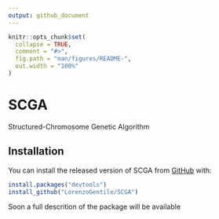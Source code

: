 ```yaml
---
output: github_document
---
```


<!-- README.md is generated from README.Rmd. Please edit that file -->

```r
knitr::opts_chunk$set(
  collapse = TRUE,
  comment = "#>",
  fig.path = "man/figures/README-",
  out.width = "100%"
)
```
# SCGA

<!-- badges: start -->
<!-- badges: end -->

Structured-Chromosome Genetic Algorithm

## Installation

You can install the released version of SCGA from [GitHub](https://github.com/) with:

``` r
install.packages("devtools")
install_github("LorenzoGentile/SCGA")
```
Soon a full descrition of the package will be available
<!-- ## Example -->

<!-- This is a basic example which shows you how to solve a common problem: -->

<!-- ```{r example} -->
<!-- library(SCGA) -->
<!-- ## basic example code -->
<!-- ``` -->

<!-- What is special about using `README.Rmd` instead of just `README.md`? You can include R chunks like so: -->

<!-- ```{r cars} -->
<!-- summary(cars) -->
<!-- ``` -->

<!-- You'll still need to render `README.Rmd` regularly, to keep `README.md` up-to-date. -->

<!-- You can also embed plots, for example: -->

<!-- ```{r pressure, echo = FALSE} -->
<!-- plot(pressure) -->
<!-- ``` -->

<!-- In that case, don't forget to commit and push the resulting figure files, so they display on GitHub! -->
